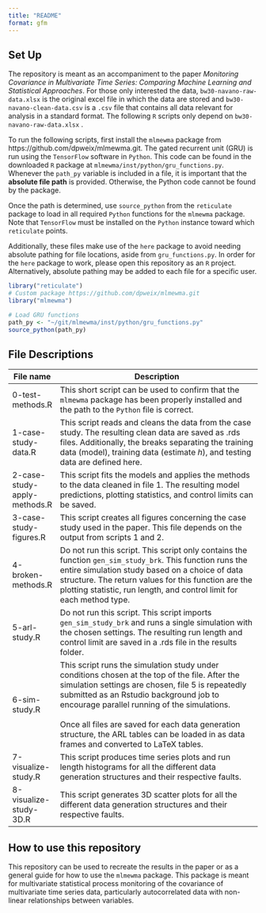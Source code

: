 ```yaml
---
title: "README"
format: gfm
---
```


## Set Up

The repository is meant as an accompaniment to the paper *Monitoring Covariance in Multivariate Time Series: Comparing Machine Learning and Statistical Approaches*. For those only interested the data, `bw30-navano-raw-data.xlsx` is the original excel file in which the data are stored and `bw30-navano-clean-data.csv` is a `.csv` file that contains all data relevant for analysis in a standard format. The following `R` scripts only depend on `bw30-navano-raw-data.xlsx` .

To run the following scripts, first install the `mlmewma` package from https://github.com/dpweix/mlmewma.git. The gated recurrent unit (GRU) is run using the `TensorFlow` software in `Python`. This code can be found in the downloaded `R` package at `mlmewma/inst/python/gru_functions.py`. Whenever the `path_py` variable is included in a file, it is important that the **absolute file path** is provided. Otherwise, the Python code cannot be found by the package.

Once the path is determined, use `source_python` from the `reticulate` package to load in all required `Python` functions for the `mlmewma` package. Note that `TensorFlow` must be installed on the `Python` instance toward which `reticulate` points.

Additionally, these files make use of the `here` package to avoid needing absolute pathing for file locations, aside from `gru_functions.py`. In order for the `here` package to work, please open this repository as an `R` project. Alternatively, absolute pathing may be added to each file for a specific user.

```r

library("reticulate")
# Custom package https://github.com/dpweix/mlmewma.git
library("mlmewma")

# Load GRU functions
path_py <- "~/git/mlmewma/inst/python/gru_functions.py"
source_python(path_py)

```

## File Descriptions

+------------------------------+---------------------------------------------------------------------------------------------------------------------------------------------------------------------------------------------------------------------------------------------------------------------------------------------+
| File name                    | Description                                                                                                                                                                                                                                                                                 |
+==============================+=============================================================================================================================================================================================================================================================================================+
| 0-test-methods.R             | This short script can be used to confirm that the `mlmewma` package has been properly installed and the path to the `Python` file is correct.                                                                                                                                               |
+------------------------------+---------------------------------------------------------------------------------------------------------------------------------------------------------------------------------------------------------------------------------------------------------------------------------------------+
| 1-case-study-data.R          | This script reads and cleans the data from the case study. The resulting clean data are saved as .rds files. Additionally, the breaks separating the training data (model), training data (estimate *h*), and testing data are defined here.                                                |
+------------------------------+---------------------------------------------------------------------------------------------------------------------------------------------------------------------------------------------------------------------------------------------------------------------------------------------+
| 2-case-study-apply-methods.R | This script fits the models and applies the methods to the data cleaned in file 1. The resulting model predictions, plotting statistics, and control limits can be saved.                                                                                                                   |
+------------------------------+---------------------------------------------------------------------------------------------------------------------------------------------------------------------------------------------------------------------------------------------------------------------------------------------+
| 3-case-study-figures.R       | This script creates all figures concerning the case study used in the paper. This file depends on the output from scripts 1 and 2.                                                                                                                                                          |
+------------------------------+---------------------------------------------------------------------------------------------------------------------------------------------------------------------------------------------------------------------------------------------------------------------------------------------+
| 4-broken-methods.R           | Do not run this script. This script only contains the function `gen_sim_study_brk`. This function runs the entire simulation study based on a choice of data structure. The return values for this function are the plotting statistic, run length, and control limit for each method type. |
+------------------------------+---------------------------------------------------------------------------------------------------------------------------------------------------------------------------------------------------------------------------------------------------------------------------------------------+
| 5-arl-study.R                | Do not run this script. This script imports `gen_sim_study_brk` and runs a single simulation with the chosen settings. The resulting run length and control limit are saved in a .rds file in the results folder.                                                                           |
+------------------------------+---------------------------------------------------------------------------------------------------------------------------------------------------------------------------------------------------------------------------------------------------------------------------------------------+
| 6-sim-study.R                | This script runs the simulation study under conditions chosen at the top of the file. After the simulation settings are chosen, file 5 is repeatedly submitted as an Rstudio background job to encourage parallel running of the simulations.\                                              |
|                              | \                                                                                                                                                                                                                                                                                           |
|                              | Once all files are saved for each data generation structure, the ARL tables can be loaded in as data frames and converted to LaTeX tables.                                                                                                                                                  |
+------------------------------+---------------------------------------------------------------------------------------------------------------------------------------------------------------------------------------------------------------------------------------------------------------------------------------------+
| 7-visualize-study.R          | This script produces time series plots and run length histograms for all the different data generation structures and their respective faults.                                                                                                                                              |
+------------------------------+---------------------------------------------------------------------------------------------------------------------------------------------------------------------------------------------------------------------------------------------------------------------------------------------+
| 8-visualize-study-3D.R       | This script generates 3D scatter plots for all the different data generation structures and their respective faults.                                                                                                                                                                        |
+------------------------------+---------------------------------------------------------------------------------------------------------------------------------------------------------------------------------------------------------------------------------------------------------------------------------------------+

## How to use this repository

This repository can be used to recreate the results in the paper or as a general guide for how to use the `mlmewma` package. This package is meant for multivariate statistical process monitoring of the covariance of multivariate time series data, particularly autocorrelated data with non-linear relationships between variables.
